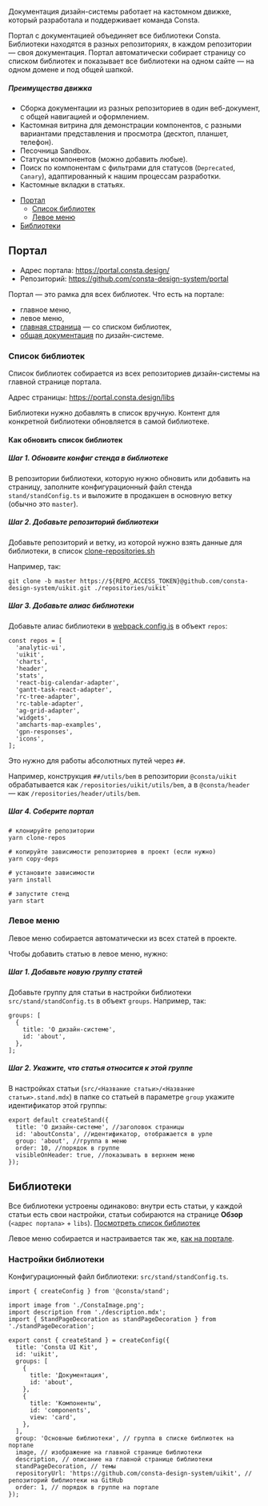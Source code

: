 
Документация дизайн-системы работает на кастомном движке, который разработала и поддерживает команда Consta.

Портал с документацией объединяет все библиотеки Consta. Библиотеки находятся в разных репозиториях, в каждом репозитории — своя документация. Портал автоматически собирает страницу со списком библиотек и показывает все библиотеки на одном сайте — на одном домене и под общей шапкой.

##### Преимущества движка

- Сборка документации из разных репозиториев в один веб-документ, с общей навигацией и оформлением.
- Кастомная витрина для демонстрации компонентов, с разными вариантами представления и просмотра (десктоп, планшет, телефон).
- Песочница Sandbox.
- Статусы компонентов (можно добавить любые).
- Поиск по компонентам с фильтрами для статусов (`Deprecated`, `Canary`), адаптированный к нашим процессам разработки.
- Кастомные вкладки в статьях.

<MdxMenu>

- [Портал](#портал)
  - [Список библиотек](#список-библиотек)
  - [Левое меню](#левое-меню)
- [Библиотеки](#библиотеки)

</MdxMenu>

## Портал

- Адрес портала: https://portal.consta.design/
- Репозиторий: https://github.com/consta-design-system/portal

Портал — это рамка для всех библиотек. Что есть на портале:

- главное меню,
- левое меню,
- [главная страница](/) — со списком библиотек,
- [общая документация](##LIBS.LIB.STAND/lib:portal/stand:about-aboutconsta) по дизайн-системе.

### Список библиотек

Список библиотек собирается из всех репозиториев дизайн-системы на главной странице портала.

Адрес страницы: https://portal.consta.design/libs

Библиотеки нужно добавлять в список вручную. Контент для конкретной библиотеки обновляется в самой библиотеке.

#### Как обновить список библиотек

##### Шаг 1. Обновите конфиг стенда в библиотеке

В репозитории библиотеки, которую нужно обновить или добавить на страницу, заполните конфигурационный файл стенда `stand/standConfig.ts` и выложите в продакшен в основную ветку (обычно это `master`).

##### Шаг 2. Добавьте репозиторий библиотеки

Добавьте репозиторий и ветку, из которой нужно взять данные для библиотеки, в список [clone-repositories.sh](https://github.com/consta-design-system/portal/blob/master/clone-repositories.sh)

Например, так:

```tsx
git clone -b master https://${REPO_ACCESS_TOKEN}@github.com/consta-design-system/uikit.git ./repositories/uikit`
```

##### Шаг 3. Добавьте алиас библиотеки

Добавьте алиас библиотеки в [webpack.config.js](https://github.com/consta-design-system/portal/blob/master/webpack.config.js) в объект `repos`:

```tsx
const repos = [
  'analytic-ui',
  'uikit',
  'charts',
  'header',
  'stats',
  'react-big-calendar-adapter',
  'gantt-task-react-adapter',
  'rc-tree-adapter',
  'rc-table-adapter',
  'ag-grid-adapter',
  'widgets',
  'amcharts-map-examples',
  'gpn-responses',
  'icons',
];
```

Это нужно для работы абсолютных путей через `##`.

Например, конструкция `##/utils/bem` в репозитории `@consta/uikit` обрабатывается как `/repositories/uikit/utils/bem`, а в `@consta/header` — как `/repositories/header/utils/bem`.

##### Шаг 4. Соберите портал

```
# клонируйте репозитории
yarn clone-repos

# копируйте зависимости репозиториев в проект (если нужно)
yarn copy-deps

# установите зависимости
yarn install

# запустите стенд
yarn start
```

### Левое меню

Левое меню собирается автоматически из всех статей в проекте.

Чтобы добавить статью в левое меню, нужно:

##### Шаг 1. Добавьте новую группу статей

Добавьте группу для статьи в настройки библиотеки `src/stand/standConfig.ts` в объект `groups`. Например, так:

```tsx
groups: [
  {
    title: 'О дизайн-системе',
    id: 'about',
  },
];
```

##### Шаг 2. Укажите, что статья относится к этой группе

В настройках статьи (`src/<Название статьи>/<Название статьи>.stand.mdx`) в папке со статьей в параметре `group` укажите идентификатор этой группы:

```tsx
export default createStand({
  title: 'О дизайн-системе', //заголовок страницы
  id: 'aboutConsta', //идентификатор, отображается в урле
  group: 'about', //группа в меню
  order: 10, //порядок в группе
  visibleOnHeader: true, //показывать в верхнем меню
});
```

## Библиотеки

Все библиотеки устроены одинаково: внутри есть статьи, у каждой статьи есть свои настройки, статьи собираются на странице **Обзор** (`<адрес портала>` + `libs`). [Посмотреть список библиотек](/)

Левое меню собирается и настраивается так же, [как на портале](#левое-меню).

### Настройки библиотеки

Конфигурационный файл библиотеки: `src/stand/standConfig.ts`.

```tsx
import { createConfig } from '@consta/stand';

import image from './ConstaImage.png';
import description from './description.mdx';
import { StandPageDecoration as standPageDecoration } from './standPageDecoration';

export const { createStand } = createConfig({
  title: 'Consta UI Kit',
  id: 'uikit',
  groups: [
    {
      title: 'Документация',
      id: 'about',
    },
    {
      title: 'Компоненты',
      id: 'components',
      view: 'card',
    },
  ],
  group: 'Основные библиотеки', // группа в списке библиотек на портале
  image, // изображение на главной странице библиотеки
  description, // описание на главной странице библиотеки
  standPageDecoration, // темы
  repositoryUrl: 'https://github.com/consta-design-system/uikit', // репозиторий библиотеки на GitHub
  order: 1, // порядок в группе на портале
});
```
